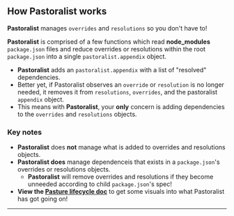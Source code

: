 ## How Pastoralist works

**Pastoralist** manages `overrides` and `resolutions` so you don't have to!

**Pastoralist** is comprised of a few functions which read **node_modules** `package.json` files and reduce overrides or resolutions within the root `package.json` into a single `pastoralist.appendix` object.

- **Pastoralist** adds an `pastoralist.appendix` with a list of "resolved" dependencies.
- Better yet, if Pastoralist observes an `override` or `resolution` is no longer needed, it removes it from `resolutions`, `overrides`, and the pastoralist `appendix` object.
- This means with **Pastoralist**, your **only** concern is adding dependencies to the `overrides` and `resolutions` objects.

### Key notes

- **Pastoralist** does **not** manage what is added to overrides and resolutions objects.
- **Pastoralist does** manage dependenceis that exists in a `package.json`'s overrides or resolutions objects.
  - **Pastoralist** will remove overrides and resolutions if they become unneeded according to child `package.json`'s spec!
- **View the [Pasture lifecycle doc](./docs/pasture-lifecycle.md)** to get some visuals into what Pastoralist has got going on!

---
